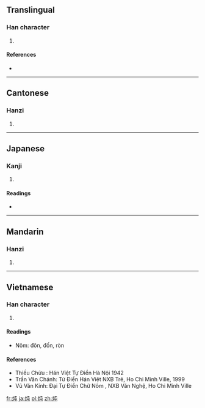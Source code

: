 {{also|燉}}
==Translingual==

===Han character===
{{Han char|rn=86|rad=火|as=04|sn=8|four=9581<sub>7</sub>|canj=火心山 (FPU)}}

# {{defn|Han|sort=火04}}

====References====
* {{Han ref|kx=0667.210|dkj=18919|dj=1076.290|hdz=32191.120|uh=7096|ud=28822|bh=CD57|bd=52567}}

----

==Cantonese==

===Hanzi===
{{yue-hanzi|jyut=|y=dan6, deun6|tra=燉}}

# {{defn|lang=yue|sort=火04}}

----

==Japanese==

===Kanji===
{{ja-kanji|grade=|rs=火04}}

# {{defn|lang=ja|sort=火04}}

====Readings====
* {{ja-readings|on=[[とん]] (ton), [[どん]] (don)|kun=}}

----

==Mandarin==

===Hanzi===
{{cmn-hanzi|tra=燉|pin=[[dùn]] ([[dun4]])|wg=tun<sup>4</sup>}}

# {{defn|lang=cmn|sort=火04}}

----

==Vietnamese==

===Han character===
{{vi-hantu|đôn, đốn|rs=火04}}

# {{defn|lang=vi|sort=火04}}

====Readings====
* Nôm: đôn, đốn, ròn

====References====
* Thiều Chửu : Hán Việt Tự Điển  Hà Nội 1942
* Trần Văn Chánh: Từ Điển Hán Việt NXB Trẻ, Ho Chi Minh Ville, 1999
* Vũ Văn Kính: Đại Tự Điển Chữ Nôm , NXB Văn Nghệ, Ho Chi Minh Ville

[[fr:炖]]
[[ja:炖]]
[[pl:炖]]
[[zh:炖]]